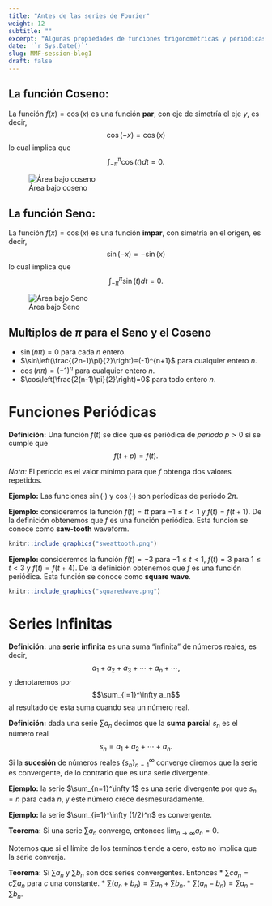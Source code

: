 ```yaml
---
title: "Antes de las series de Fourier"
weight: 12
subtitle: ""
excerpt: "Algunas propiedades de funciones trigonométricas y periódicas para antes de Series de Fourier"
date: '`r Sys.Date()`'
slug: MMF-session-blog1
draft: false
---
```


## La función Coseno:

La función $f(x)=\cos(x)$ es una función __par__, con eje de simetría el eje $y,$ es decir, $$\cos(-x)=\cos(x)$$ lo cual implica que $$\int_{-\pi}^{\pi}\cos(t)dt =0.$$

![Área bajo coseno](https://www.intmath.com/fourier-series/svg/svgphp-revision-helpful-s0.svg)

## La función Seno:

La función $f(x)=\cos(x)$ es una función __impar__, con simetría en el origen, es decir, $$\sin(-x)=-\sin(x)$$ lo cual implica que $$\int_{-\pi}^{\pi}\sin(t)dt =0.$$

![Área bajo Seno](https://www.intmath.com/fourier-series/svg/svgphp-revision-helpful-s1.svg)

## Multiplos de $\pi$ para el Seno y el Coseno

* $\sin(n\pi)=0$ para cada $n$ entero.
* $\sin\left(\frac{(2n-1)\pi}{2}\right)=(-1)^{n+1}$ para cualquier entero $n.$
* $\cos(n\pi)=(-1)^n$ para cualquier entero $n.$
* $\cos\left(\frac{2(n-1)\pi}{2}\right)=0$ para todo entero $n.$

# Funciones Periódicas

__Definición:__ Una función $f(t)$ se dice que es periódica de _período_ $p>0$ si se cumple que $$f(t+p)=f(t).$$

_Nota:_ El período es el valor mínimo para que $f$ obtenga dos valores repetidos.

__Ejemplo:__ Las funciones $\sin(\cdot)$ y $\cos(\cdot)$ son períodicas de periódo $2\pi.$

__Ejemplo:__ consideremos la función $f(t)=tt$ para $-1\leq t <1$ y $f(t)=f(t+1).$ De la definición obtenemos que $f$ es una función periódica. Esta función se conoce como __saw-tooth__ waveform.

```r
knitr::include_graphics("sweattooth.png")
```

__Ejemplo:__  consideremos la función $f(t)=-3$ para $-1\leq t <1$, $f(t)=3$ para $1\leq t <3$ y $f(t)=f(t+4).$ De la definición obtenemos que $f$ es una función periódica. Esta función se conoce como __square wave__.

```r
knitr::include_graphics("squaredwave.png")
```

# Series Infinitas

__Definición:__ una __serie infinita__ es una suma "infinita" de números reales, es decir, $$a_1+a_2+a_3+\cdots+a_n+\cdots,$$ y denotaremos por $$\sum_{i=1}^\infty a_n$$ al resultado de esta suma cuando sea un número real.

__Definición:__ dada una serie $\sum a_n$ decimos que la __suma parcial__ $s_n$ es el número real $$s_n=a_1+a_2+\cdots+a_n.$$
Si la __sucesión__ de números reales $\{s_n\}_{n=1}^\infty$ converge diremos que la serie es convergente, de lo contrario que es una serie divergente.

__Ejemplo:__ la serie $\sum_{n=1}^\infty 1$ es una serie divergente por que $s_n=n$ para cada $n,$ y este número crece desmesuradamente.

__Ejemplo:__ la serie $\sum_{i=1}^\infty (1/2)^n$ es convergente.

__Teorema:__ Si una serie $\sum a_n$ converge, entonces $\lim_{n\to \infty}a_n=0.$

Notemos que si el límite de los terminos tiende a cero, esto no implica que la serie converja.

__Teorema:__ Si $\sum a_n$ y $\sum b_n$ son dos series convergentes. Entonces 
  * $\sum c a_n = c\sum a_n$ para $c$ una constante.
  * $\sum (a_n+b_n)=\sum a_n +\sum b_n.$
  * $\sum (a_n -b_n)=\sum a_n -\sum b_n.$
